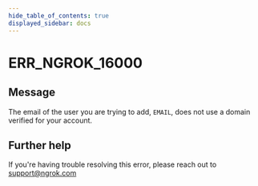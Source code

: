 ```yaml
---
hide_table_of_contents: true
displayed_sidebar: docs
---
```



# ERR_NGROK_16000

## Message

The email of the user you are trying to add, `EMAIL`, does not use a domain verified for your account.

<ErrorDetails error="err_ngrok_16000" />

## Further help

If you're having trouble resolving this error, please reach out to [support@ngrok.com](mailto:support@ngrok.com?subject=Help%20with%20ERR_NGROK_16000)
